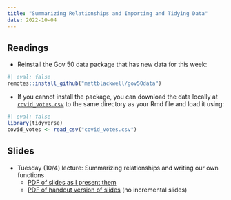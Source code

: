 ```yaml
---
title: "Summarizing Relationships and Importing and Tidying Data"
date: 2022-10-04
---
```



## Readings 


- Reinstall the Gov 50 data package that has new data for this week:
```r
#| eval: false
remotes::install_github("mattblackwell/gov50data")
```

- If you cannot install the package, you can download the data locally at [`covid_votes.csv`](/files/data/covid_votes.csv)  to the same directory as your Rmd file and load it using:
```r
#| eval: false
library(tidyverse)
covid_votes <- read_csv("covid_votes.csv")
```


## Slides

- Tuesday (10/4) lecture: Summarizing relationships and writing our own functions
  - [PDF of slides as I present them](/slides/10_bivariate.pdf)
  - [PDF of handout version of slides](/slides/10_bivariate_handout.pdf) (no incremental slides)
